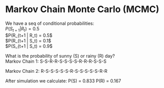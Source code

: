 # Markov Chain Monte Carlo (MCMC)

We have a seq of conditional probabilities:  
$P(S_{t+1} | R_t) = 0.5$  
$P(R_{t+1 | R_t) = 0.5$  
$P(R_{t+1 | S_t) = 0.1$  
$P(S_{t+1 | S_t) = 0.9$  


What is the probability of sunny (S) or rainy (R) day?  
Markov Chain 1:
S-S-R-R-S-S-S-S-R-R-R-S-S-S

Markov Chain 2:
R-S-S-S-S-S-R-S-S-S-S-S-R-R

After simulation we calculate:
P(S) = 0.833
P(R) = 0.167

